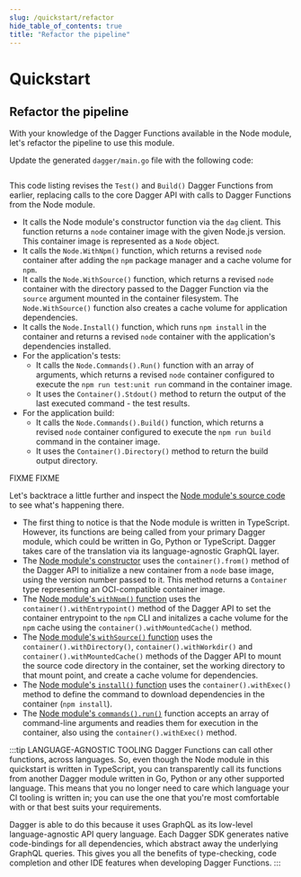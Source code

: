 ```yaml
---
slug: /quickstart/refactor
hide_table_of_contents: true
title: "Refactor the pipeline"
---
```


# Quickstart

## Refactor the pipeline

With your knowledge of the Dagger Functions available in the Node module, let's refactor the pipeline to use this module.

<Tabs groupId="language">
<TabItem value="Go">

Update the generated `dagger/main.go` file with the following code:

```go file=./snippets/refactor/go/main.go
```

This code listing revises the `Test()` and `Build()` Dagger Functions from earlier, replacing calls to the core Dagger API with calls to Dagger Functions from the Node module.

- It calls the Node module's constructor function via the `dag` client. This function returns a `node` container image with the given Node.js version. This container image is represented as a `Node` object.
- It calls the `Node.WithNpm()` function, which returns a revised `node` container after adding the `npm` package manager and a cache volume for `npm`.
- It calls the `Node.WithSource()` function, which returns a revised `node` container with the directory passed to the Dagger Function via the `source` argument mounted in the container filesystem. The `Node.WithSource()` function also creates a cache volume for application dependencies.
- It calls the `Node.Install()` function, which runs `npm install` in the container and returns a revised `node` container with the application's dependencies installed.
- For the application's tests:
  - It calls the `Node.Commands().Run()` function with an array of arguments, which returns a revised `node` container configured to execute the `npm run test:unit run` command in the container image.
  - It uses the `Container().Stdout()` method to return the output of the last executed command - the test results.
- For the application build:
  - It calls the `Node.Commands().Build()` function, which returns a revised `node` container configured to execute the `npm run build` command in the container image.
  - It uses the `Container().Directory()` method to return the build output directory.
</TabItem>

<TabItem value="Python">
FIXME
</TabItem>
<TabItem value="TypeScript">
FIXME
</TabItem>
</Tabs>

Let's backtrace a little further and inspect the [Node module's source code](https://github.com/dagger/dagger/blob/9e59bae142f64975b7c9ad851e6bd4901d43513a/sdk/typescript/dev/node/src/index.ts) to see what's happening there.

- The first thing to notice is that the Node module is written in TypeScript. However, its functions are being called from your primary Dagger module, which could be written in Go, Python or TypeScript. Dagger takes care of the translation via its language-agnostic GraphQL layer.
- The [Node module's constructor](https://github.com/dagger/dagger/blob/9e59bae142f64975b7c9ad851e6bd4901d43513a/sdk/typescript/dev/node/src/index.ts#L22) uses the `container().from()` method of the Dagger API to initialize a new container from a `node` base image, using the version number passed to it. This method returns a `Container` type representing an OCI-compatible container image.
- The [Node module's `withNpm()` function](https://github.com/dagger/dagger/blob/9e59bae142f64975b7c9ad851e6bd4901d43513a/sdk/typescript/dev/node/src/index.ts#L73) uses the `container().withEntrypoint()` method of the Dagger API to set the container entrypoint to the `npm` CLI and initalizes a cache volume for the `npm` cache using the `container().withMountedCache()` method.
- The [Node module's `withSource()` function](https://github.com/dagger/dagger/blob/9e59bae142f64975b7c9ad851e6bd4901d43513a/sdk/typescript/dev/node/src/index.ts#L34) uses the `container().withDirectory()`, `container().withWorkdir()` and `container().withMountedCache()` methods of the Dagger API to mount the source code directory in the container, set the working directory to that mount point, and create a cache volume for dependencies.
- The [Node module's `install()` function](https://github.com/dagger/dagger/blob/9e59bae142f64975b7c9ad851e6bd4901d43513a/sdk/typescript/dev/node/src/index.ts#L109) uses the `container().withExec()` method to define the command to download dependencies in the container (`npm install`).
- The [Node module's `commands().run()`](https://github.com/dagger/dagger/blob/9e59bae142f64975b7c9ad851e6bd4901d43513a/sdk/typescript/dev/node/src/commands.ts#L13) function accepts an array of command-line arguments and readies them for execution in the container, also using the `container().withExec()` method.

:::tip LANGUAGE-AGNOSTIC TOOLING
Dagger Functions can call other functions, across languages. So, even though the Node module in this quickstart is written in TypeScript, you can transparently call its functions from another Dagger module written in Go, Python or any other supported language. This means that you no longer need to care which language your CI tooling is written in; you can use the one that you're most comfortable with or that best suits your requirements.

Dagger is able to do this because it uses GraphQL as its low-level language-agnostic API query language.  Each Dagger SDK generates native code-bindings for all dependencies, which abstract away the underlying GraphQL queries. This gives you all the benefits of type-checking, code completion and other IDE features when developing Dagger Functions.
:::
